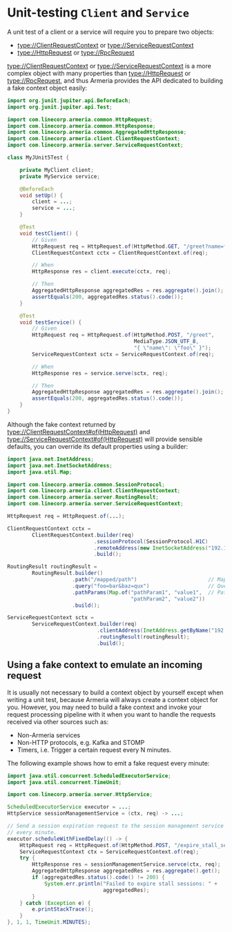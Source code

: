 # Unit-testing `Client` and `Service`

A unit test of a client or a service will require you to prepare two objects:
- <type://ClientRequestContext> or <type://ServiceRequestContext>
- <type://HttpRequest> or <type://RpcRequest>

<type://ClientRequestContext> or <type://ServiceRequestContext> is a more complex object with many properties than
<type://HttpRequest> or <type://RpcRequest>, and thus Armeria provides the API dedicated to building a fake context
object easily:

```java
import org.junit.jupiter.api.BeforeEach;
import org.junit.jupiter.api.Test;

import com.linecorp.armeria.common.HttpRequest;
import com.linecorp.armeria.common.HttpResponse;
import com.linecorp.armeria.common.AggregatedHttpResponse;
import com.linecorp.armeria.client.ClientRequestContext;
import com.linecorp.armeria.server.ServiceRequestContext;

class MyJUnit5Test {

    private MyClient client;
    private MyService service;

    @BeforeEach
    void setUp() {
        client = ...;
        service = ...;
    }

    @Test
    void testClient() {
        // Given
        HttpRequest req = HttpRequest.of(HttpMethod.GET, "/greet?name=foo");
        ClientRequestContext cctx = ClientRequestContext.of(req);

        // When
        HttpResponse res = client.execute(cctx, req);

        // Then
        AggregatedHttpResponse aggregatedRes = res.aggregate().join();
        assertEquals(200, aggregatedRes.status().code());
    }

    @Test
    void testService() {
        // Given
        HttpRequest req = HttpRequest.of(HttpMethod.POST, "/greet",
                                         MediaType.JSON_UTF_8,
                                         "{ \"name\": \"foo\" }");
        ServiceRequestContext sctx = ServiceRequestContext.of(req);

        // When
        HttpResponse res = service.serve(sctx, req);

        // Then
        AggregatedHttpResponse aggregatedRes = res.aggregate().join();
        assertEquals(200, aggregatedRes.status().code());
    }
}
```

Although the fake context returned by <type://ClientRequestContext#of(HttpRequest)> and
<type://ServiceRequestContext#of(HttpRequest)> will provide sensible defaults,
you can override its default properties using a builder:

```java
import java.net.InetAddress;
import java.net.InetSocketAddress;
import java.util.Map;

import com.linecorp.armeria.common.SessionProtocol;
import com.linecorp.armeria.client.ClientRequestContext;
import com.linecorp.armeria.server.RoutingResult;
import com.linecorp.armeria.server.ServiceRequestContext;

HttpRequest req = HttpRequest.of(...);

ClientRequestContext cctx =
        ClientRequestContext.builder(req)
                            .sessionProtocol(SessionProtocol.H1C)
                            .remoteAddress(new InetSocketAddress("192.168.0.2", 443))
                            .build();

RoutingResult routingResult =
        RoutingResult.builder()
                     .path("/mapped/path")                       // Mapped path
                     .query("foo=bar&baz=qux")                   // Query string
                     .pathParams(Map.of("pathParam1", "value1",  // Path parameters
                                        "pathParam2", "value2"))
                     .build();

ServiceRequestContext sctx =
        ServiceRequestContext.builder(req)
                             .clientAddress(InetAddress.getByName("192.168.1.2"))
                             .routingResult(routingResult);
                             .build();
```

## Using a fake context to emulate an incoming request

It is usually not necessary to build a context object by yourself except when writing a unit test,
because Armeria will always create a context object for you. However, you may need to build a fake context and
invoke your request processing pipeline with it when you want to handle the requests received via other sources
such as:
- Non-Armeria services
- Non-HTTP protocols, e.g. Kafka and STOMP
- Timers, i.e. Trigger a certain request every N minutes.

The following example shows how to emit a fake request every minute:

```java
import java.util.concurrent.ScheduledExecutorService;
import java.util.concurrent.TimeUnit;

import com.linecorp.armeria.server.HttpService;

ScheduledExecutorService executor = ...;
HttpService sessionManagementService = (ctx, req) -> ...;

// Send a session expiration request to the session management service
// every minute.
executor.scheduleWithFixedDelay(() -> {
    HttpRequest req = HttpRequest.of(HttpMethod.POST, "/expire_stall_sessions");
    ServiceRequestContext ctx = ServiceRequestContext.of(req);
    try {
        HttpResponse res = sessionManagementService.servce(ctx, req);
        AggregatedHttpResponse aggregatedRes = res.aggregate().get();
        if (aggregatedRes.status().code() != 200) {
            System.err.println("Failed to expire stall sessions: " +
                               aggregatedRes);
        }
    } catch (Exception e) {
        e.printStackTrace();
    }
}, 1, 1, TimeUnit.MINUTES);
```
